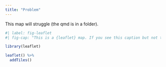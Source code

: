```yaml
---
title: "Problem"
---
```


This map will struggle (the qmd is in a folder).

```r
#| label: fig-leaflet
#| fig-cap: "This is a {leaflet} map. If you see this caption but not the map, it hasn't loaded correctly."

library(leaflet)

leaflet() %>% 
  addTiles()
```

